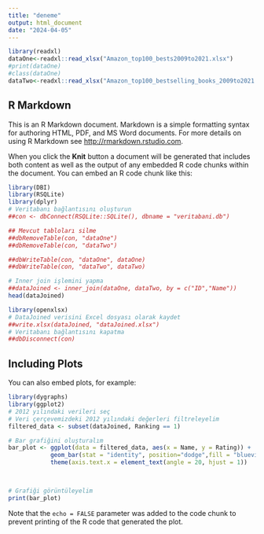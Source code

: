 ```yaml
---
title: "deneme"
output: html_document
date: "2024-04-05"
---
```


```r
library(readxl)
dataOne<-readxl::read_xlsx("Amazon_top100_bests2009to2021.xlsx")
#print(dataOne)
#class(dataOne)
dataTwo<-readxl::read_xlsx("Amazon_top100_bestselling_books_2009to2021.xlsx")
```

## R Markdown

This is an R Markdown document. Markdown is a simple formatting syntax for authoring HTML, PDF, and MS Word documents. For more details on using R Markdown see <http://rmarkdown.rstudio.com>.

When you click the **Knit** button a document will be generated that includes both content as well as the output of any embedded R code chunks within the document. You can embed an R code chunk like this:

```r
library(DBI)
library(RSQLite)
library(dplyr)
# Veritabanı bağlantısını oluşturun
##con <- dbConnect(RSQLite::SQLite(), dbname = "veritabani.db")

## Mevcut tabloları silme
##dbRemoveTable(con, "dataOne")
##dbRemoveTable(con, "dataTwo")

##dbWriteTable(con, "dataOne", dataOne)
##dbWriteTable(con, "dataTwo", dataTwo)

# Inner join işlemini yapma
##dataJoined <- inner_join(dataOne, dataTwo, by = c("ID","Name"))
head(dataJoined)

library(openxlsx)
# DataJoined verisini Excel dosyası olarak kaydet
##write.xlsx(dataJoined, "dataJoined.xlsx")
# Veritabanı bağlantısını kapatma
##dbDisconnect(con)
```

## Including Plots

You can also embed plots, for example:

```r
library(dygraphs)
library(ggplot2)
# 2012 yılındaki verileri seç
# Veri çerçevemizdeki 2012 yılındaki değerleri filtreleyelim
filtered_data <- subset(dataJoined, Ranking == 1)

# Bar grafiğini oluşturalım
bar_plot <- ggplot(data = filtered_data, aes(x = Name, y = Rating)) +
            geom_bar(stat = "identity", position="dodge",fill = "blueviolet",colour="black")+
            theme(axis.text.x = element_text(angle = 20, hjust = 1))

            

# Grafiği görüntüleyelim
print(bar_plot)

```

Note that the `echo = FALSE` parameter was added to the code chunk to prevent printing of the R code that generated the plot.

```r

```


